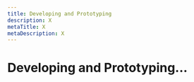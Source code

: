 ```yaml
---
title: Developing and Prototyping
description: X
metaTitle: X
metaDescription: X
---
```


# Developing and Prototyping...

<!-- This page is not displayed via navigation. Need to understand whether it needs to exist and if so, what content is appropriate to include. -->
